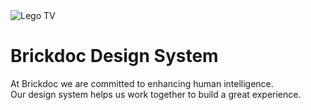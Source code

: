 
<Meta title="Guideline/Introduction" />


<style>{`
  main{
  margin-top: 50px;
    text-align: center;
  }
  
`}</style>


  <main>
    <img
      className="title"
      alt="Lego TV"
      style={{maxWidth:'60vh'}}
      src="https://s3.brickapis.com/design-system/photo-1615750198206-6e632e147ef9.jpeg?x-oss-process=image/format,webp" />
    
<h1 style={{margin:'40px 0 20px 0'}}>Brickdoc Design System</h1>
At Brickdoc we are committed to enhancing human intelligence. <br/>Our design system helps us work together to build a great experience.
  </main>







